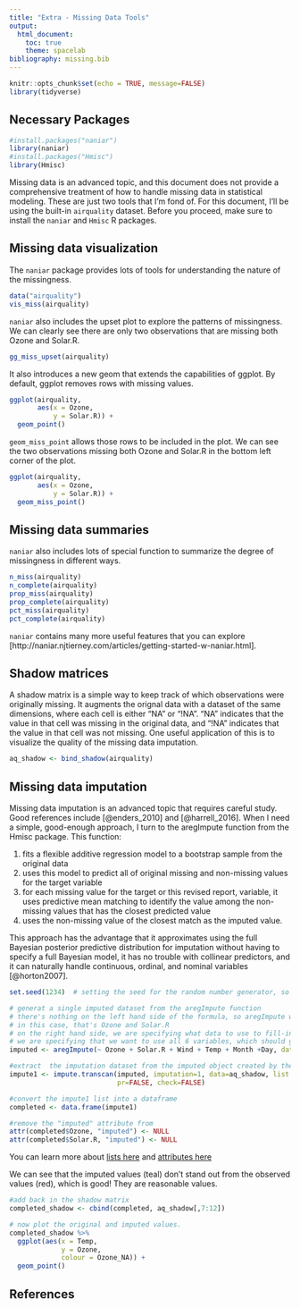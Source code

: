 ```yaml
---
title: "Extra - Missing Data Tools"
output: 
  html_document:
    toc: true
    theme: spacelab
bibliography: missing.bib
---
```


```r
knitr::opts_chunk$set(echo = TRUE, message=FALSE)
library(tidyverse)

```

## Necessary Packages

```r
#install.packages("naniar")
library(naniar)
#install.packages("Hmisc")
library(Hmisc)
```

Missing data is an advanced topic, and this document does not provide a comprehensive treatment of how to handle missing data in statistical modeling. These are just two tools that I'm fond of. For this document, I'll be using the built-in `airquality` dataset. Before you proceed, make sure to install the `naniar` and `Hmisc` R packages.

## Missing data visualization

The `naniar` package provides lots of tools for understanding the nature of the missingness.

```r
data("airquality")
vis_miss(airquality)
```

`naniar` also includes the upset plot to explore the patterns of missingness. We can clearly see there are only two observations that are missing both Ozone and Solar.R.

```r
gg_miss_upset(airquality)
```

It also introduces a new geom that extends the capabilities of ggplot. By default, ggplot removes rows with missing values.

```r
ggplot(airquality,
       aes(x = Ozone,
           y = Solar.R)) +
  geom_point()
```

`geom_miss_point` allows those rows to be included in the plot. We can see the two observations missing both Ozone and Solar.R in the bottom left corner of the plot.

```r
ggplot(airquality,
       aes(x = Ozone,
           y = Solar.R)) +
  geom_miss_point()
```

## Missing data summaries

`naniar` also includes lots of special function to summarize the degree of missingness in different ways.

```r

n_miss(airquality)
n_complete(airquality)
prop_miss(airquality)
prop_complete(airquality)
pct_miss(airquality)
pct_complete(airquality)
```

`naniar` contains many more useful features that you can explore [http://naniar.njtierney.com/articles/getting-started-w-naniar.html].

## Shadow matrices

A shadow matrix is a simple way to keep track of which observations were originally missing. It augments the orignal data with a dataset of the same dimensions, where each cell is either "NA" or "!NA". "NA" indicates that the value in that cell was missing in the original data, and "!NA" indicates that the value in that cell was not missing. One useful application of this is to visualize the quality of the missing data imputation.

```r
aq_shadow <- bind_shadow(airquality)
```

## Missing data imputation

Missing data imputation is an advanced topic that requires careful study. Good references include [@enders_2010] and [@harrell_2016]. When I need a simple, good-enough approach, I turn to the aregImpute function from the Hmisc package. This function:

1) fits a flexible additive regression model to a bootstrap sample from the original data 
2) uses this model to predict all of original missing and non-missing values for the target variable 
3) for each missing value for the target or this revised report, variable, it uses predictive mean matching to identify the value among the non-missing values that has the closest predicted value 
4) uses the non-missing value of the closest match as the imputed value. 

This approach has the advantage that it approximates using the full Bayesian posterior predictive distribution for imputation without having to specify a full Bayesian model, it has no trouble with collinear predictors, and it can naturally handle continuous, ordinal, and nominal variables [@horton2007].

```r
set.seed(1234)  # setting the seed for the random number generator, so the results are reproducible.

# generat a single imputed dataset from the aregImpute function
# there's nothing on the left hand side of the formula, so aregImpute will fill-in all columns with missing
# in this case, that's Ozone and Solar.R
# on the right hand side, we are specifying what data to use to fill-in the missing values.
# we are specifying that we want to use all 6 variables, which should give us the most information.
imputed <- aregImpute(~ Ozone + Solar.R + Wind + Temp + Month +Day, data = aq_shadow, nk = 0, n.impute=1)

#extract  the imputation dataset from the imputed object created by the aregImpute object
impute1 <- impute.transcan(imputed, imputation=1, data=aq_shadow, list.out=TRUE,
                           pr=FALSE, check=FALSE)

#convert the impute1 list into a dataframe
completed <- data.frame(impute1)

#remove the "imputed" attribute from 
attr(completed$Ozone, "imputed") <- NULL
attr(completed$Solar.R, "imputed") <- NULL


```
You can learn more about [lists here](http://adv-r.had.co.nz/Data-structures.html) and [attributes here](http://adv-r.had.co.nz/Data-structures.html#attributes)


We can see that the imputed values (teal) don't stand out from the observed values (red), which is good! They are reasonable values. 

```r
#add back in the shadow matrix
completed_shadow <- cbind(completed, aq_shadow[,7:12])

# now plot the original and imputed values.
completed_shadow %>%
  ggplot(aes(x = Temp,
             y = Ozone,
             colour = Ozone_NA)) + 
  geom_point()
```

## References